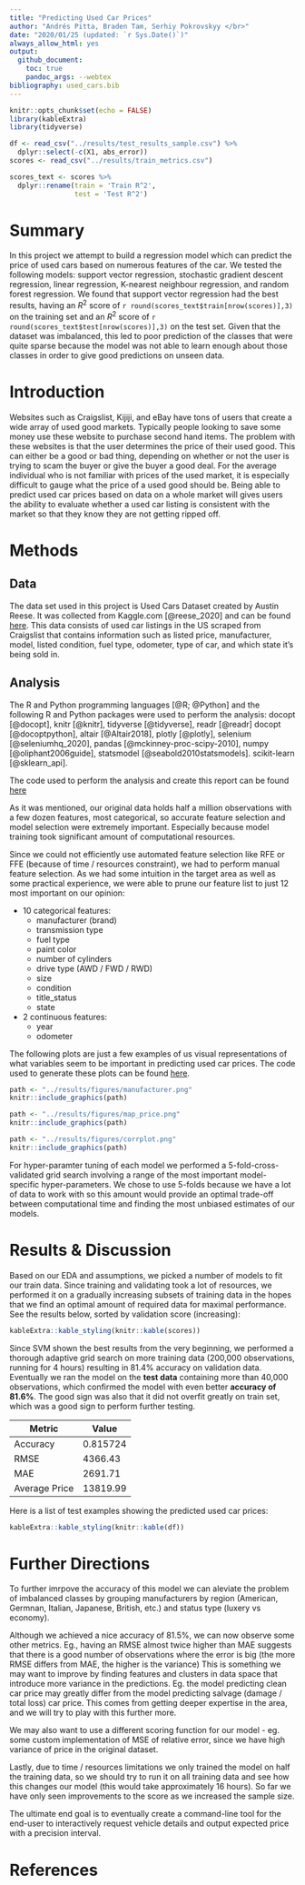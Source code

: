 ```yaml
---
title: "Predicting Used Car Prices"
author: "Andrés Pitta, Braden Tam, Serhiy Pokrovskyy </br>"
date: "2020/01/25 (updated: `r Sys.Date()`)"
always_allow_html: yes
output: 
  github_document:
    toc: true
    pandoc_args: --webtex
bibliography: used_cars.bib
---
```


```r
knitr::opts_chunk$set(echo = FALSE)
library(kableExtra)
library(tidyverse)
```

```r
df <- read_csv("../results/test_results_sample.csv") %>% 
  dplyr::select(-c(X1, abs_error))
scores <- read_csv("../results/train_metrics.csv")

scores_text <- scores %>%
  dplyr::rename(train = 'Train R^2',
                test = 'Test R^2')
```



# Summary

In this project we attempt to build a regression model which can predict the price of used cars based on numerous features of the car. We tested the following models: support vector regression, stochastic gradient descent regression, linear regression, K-nearest neighbour regression, and random forest regression.  We found that support vector regression had the best results, having an $R^2$ score of `r round(scores_text$train[nrow(scores)],3)` on the training set and an $R^2$ score of `r round(scores_text$test[nrow(scores)],3)` on the test set. Given that the dataset was imbalanced, this led to poor prediction of the classes that were quite sparse because the model was not able to learn enough about those classes in order to give good predictions on unseen data. 


# Introduction

Websites such as Craigslist, Kijiji, and eBay have tons of users that create a wide array of used good markets. Typically people looking to save some money use these website to purchase second hand items. The problem with these websites is that the user determines the price of their used good. This can either be a good or bad thing, depending on whether or not the user is trying to scam the buyer or give the buyer a good deal. For the average individual who is not familiar with prices of the used market, it is especially difficult to gauge what the price of a used good should be. Being able to predict used car prices based on data on a whole market will gives users the ability to evaluate whether a used car listing is consistent with the market so that they know they are not getting ripped off. 

# Methods

## Data
The data set used in this project is Used Cars Dataset created by Austin Reese. It was collected from Kaggle.com [@reese_2020] and can be found [here](https://www.kaggle.com/austinreese/craigslist-carstrucks-data). This data consists of used car listings in the US scraped from Craigslist that contains information such as listed price, manufacturer, model, listed condition, fuel type, odometer, type of car, and which state it's being sold in. 

## Analysis

The R and Python programming languages [@R; @Python] and the following R and Python packages were used to perform the analysis: docopt [@docopt], knitr [@knitr], tidyverse [@tidyverse], readr [@readr] docopt [@docoptpython], altair [@Altair2018], plotly [@plotly], selenium [@seleniumhq_2020], pandas [@mckinney-proc-scipy-2010], numpy [@oliphant2006guide], statsmodel [@seabold2010statsmodels]. scikit-learn [@sklearn_api]. 

The code used to perform the analysis and create this report can be found [here](https://github.com/UBC-MDS/DSCI_522_Group-308_Used-Cars)

  
As it was mentioned, our original data holds half a million observations with a few dozen features, most categorical, so accurate feature selection and model selection were extremely important. Especially because model training took significant amount of computational resources.

Since we could not efficiently use automated feature selection like RFE or FFE (because of time / resources constraint), we had to perform manual feature selection. As we had some intuition in the target area as well as some practical experience, we were able to prune our feature list to just 12 most important on our opinion:

- 10 categorical features:
    - manufacturer (brand)
    - transmission type
    - fuel type
    - paint color
    - number of cylinders
    - drive type (AWD / FWD / RWD)
    - size
    - condition
    - title_status
    - state

- 2 continuous features:
    - year
    - odometer
    
The following plots are just a few examples of us visual representations of what variables seem to be important in predicting used car prices. The code used to generate these plots can be found [here](https://github.com/UBC-MDS/DSCI_522_Group-308_Used-Cars/blob/master/scripts/eda.py).

```r
path <- "../results/figures/manufacturer.png"
knitr::include_graphics(path)
```

```r
path <- "../results/figures/map_price.png"
knitr::include_graphics(path)
```

```r
path <- "../results/figures/corrplot.png"
knitr::include_graphics(path)
```
 
 
For hyper-paramter tuning of each model we performed a 5-fold-cross-validated grid search involving a range of the most important model-specific hyper-parameters. We chose to use 5-folds because we have a lot of data to work with so this amount would provide an optimal trade-off between computational time and finding the most unbiased estimates of our models.

# Results & Discussion


Based on our EDA and assumptions, we picked a number of models to fit our train data. Since training and validating took a lot of resources, we performed it on a gradually increasing subsets of training data in the hopes that we find an optimal amount of required data for maximal performance. See the results below, sorted by validation score (increasing):


```r
kableExtra::kable_styling(knitr::kable(scores))
```


Since SVM shown the best results from the very beginning, we performed a thorough adaptive grid search on more training data (200,000 observations, running for 4 hours) resulting in 81.4% accuracy on validation data. Eventually we ran the model on the **test data** containing more than 40,000 observations, which confirmed the model with even better **accuracy of 81.6%**. The good sign was also that it did not overfit greatly on train set, which was a good sign to perform further testing. 

Metric | Value
--- | ---
Accuracy | 0.815724
RMSE | 4366.43
MAE | 2691.71
Average Price | 13819.99

Here is a list of test examples showing the predicted used car prices:

```r
kableExtra::kable_styling(knitr::kable(df))
```


# Further Directions

To further imrpove the accuracy of this model we can aleviate the problem of imbalanced classes by grouping manufacturers by region (American, Germnan, Italian, Japanese, British, etc.) and status type (luxery vs economy). 

Although we achieved a nice accuracy of 81.5%, we can now observe some other metrics. Eg., having an RMSE almost twice higher than MAE suggests that there is a good number of observations where the error is big (the more RMSE differs from MAE, the higher is the variance) This is something we may want to improve by finding features and clusters in data space that introduce more variance in the predictions. Eg. the model predicting clean car price may greatly differ from the model predicting salvage (damage / total loss) car price. This comes from getting deeper expertise in the area, and we will try to play with this further more.

We may also want to use a different scoring function for our model - eg. some custom implementation of MSE of relative error, since we have high variance of price in the original dataset.

Lastly, due to time / resources limitations we only trained the model on half the training data, so we should try to run it on all training data and see how this changes our model (this would take approximately 16 hours). So far we have only seen improvements to the score as we increased the sample size.

The ultimate end goal is to eventually create a command-line tool for the end-user to interactively request vehicle details and output expected price with a precision interval.


# References
